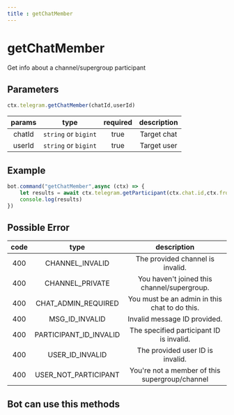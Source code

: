 ```yaml
--- 
title : getChatMember 
--- 
```

# getChatMember
Get info about a channel/supergroup participant

## Parameters
```ts 
ctx.telegram.getChatMember(chatId,userId)
```

| params | type | required | description | 
| :----: | :---: | :-----: | :---------: |
| chatId | `string` or `bigint` | true | Target chat | 
| userId | `string` or `bigint` | true | Target user | 

## Example 
```ts highlight="2"
bot.command("getChatMember",async (ctx) => {
    let results = await ctx.telegram.getParticipant(ctx.chat.id,ctx.from.id) // getChatMember and getParticipant.is same methods.
    console.log(results)
})
```
## Possible Error 
| code | type | description | 
| :---: | :---: | :------:| 
| 400 | CHANNEL_INVALID | The provided channel is invalid. | 
| 400 | CHANNEL_PRIVATE | You haven't joined this channel/supergroup. | 
| 400 | CHAT_ADMIN_REQUIRED | You must be an admin in this chat to do this. | 
| 400 | MSG_ID_INVALID | Invalid message ID provided. | 
| 400 | PARTICIPANT_ID_INVALID | The specified participant ID is invalid. | 
| 400 | USER_ID_INVALID | The provided user ID is invalid. | 
| 400 | USER_NOT_PARTICIPANT | You're not a member of this supergroup/channel |   

## Bot can use this methods